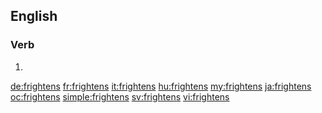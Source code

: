 ==English==

===Verb===
{{head|en}}

# {{en-third-person singular of|frighten}}

[[de:frightens]]
[[fr:frightens]]
[[it:frightens]]
[[hu:frightens]]
[[my:frightens]]
[[ja:frightens]]
[[oc:frightens]]
[[simple:frightens]]
[[sv:frightens]]
[[vi:frightens]]